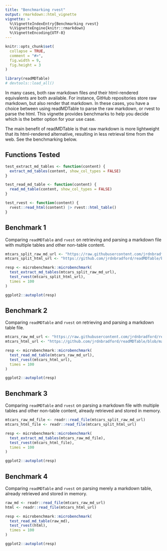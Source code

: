 ```yaml
---
title: "Benchmarking rvest"
output: rmarkdown::html_vignette
vignette: >
  %\VignetteIndexEntry{Benchmarking rvest}
  %\VignetteEngine{knitr::rmarkdown}
  %\VignetteEncoding{UTF-8}
---
```


```r
knitr::opts_chunk$set(
  collapse = TRUE,
  comment = "#>",
  fig.width = 9,
  fig.height = 3
)
```

```r
library(readMDTable)
# devtools::load_all()
```

In many cases, both raw markdown files *and* their html-rendered equivalents are both available. For instance, GitHub repositories store raw markdown, but also render that markdown. In these cases, you have a choice between using readMDTable to parse the raw markdown, or rvest to parse the html. This vignette provides benchmarks to help you decide which is the better option for your use case.

The main benefit of readMDTable is that raw markdown is more lightweight that its html-rendered alternative, resulting in less retrieval time from the web. See the benchmarking below.

## Functions Tested
```r
test_extract_md_tables <- function(content) {
  extract_md_tables(content, show_col_types = FALSE)
}

test_read_md_table <- function(content) {
  read_md_table(content, show_col_types = FALSE)
}

test_rvest <- function(content) {
  rvest::read_html(content) |> rvest::html_table()
}
```


## Benchmark 1
Comparing `readMDTable` and `rvest` on retrieving and parsing a markdown file with multiple tables and other non-table content.

```r
mtcars_split_raw_md_url <- "https://raw.githubusercontent.com/jrdnbradford/readMDTable/refs/heads/main/inst/extdata/mtcars-split.md"
mtcars_split_html_url <- "https://github.com/jrdnbradford/readMDTable/blob/main/inst/extdata/mtcars-split.md"

resp <- microbenchmark::microbenchmark(
  test_extract_md_tables(mtcars_split_raw_md_url),
  test_rvest(mtcars_split_html_url),
  times = 100
)

ggplot2::autoplot(resp)
```


## Benchmark 2
Comparing `readMDTable` and `rvest` on retrieving and parsing a markdown table file.

```r
mtcars_raw_md_url <- "https://raw.githubusercontent.com/jrdnbradford/readMDTable/refs/heads/main/inst/extdata/mtcars.md"
mtcars_html_url <- "https://github.com/jrdnbradford/readMDTable/blob/main/inst/extdata/mtcars.md"

resp <- microbenchmark::microbenchmark(
  test_read_md_table(mtcars_raw_md_url),
  test_rvest(mtcars_html_url),
  times = 100
)

ggplot2::autoplot(resp)
```


## Benchmark 3
Comparing `readMDTable` and `rvest` on parsing a markdown file with multiple tables and other non-table content, already retrieved and stored in memory.

```r
mtcars_raw_md_file <- readr::read_file(mtcars_split_raw_md_url)
mtcars_html_file <- readr::read_file(mtcars_split_html_url)

resp <- microbenchmark::microbenchmark(
  test_extract_md_tables(mtcars_raw_md_file),
  test_rvest(mtcars_html_file),
  times = 100
)

ggplot2::autoplot(resp)
```


## Benchmark 4
Comparing `readMDTable` and `rvest` on parsing merely a markdown table, already retrieved and stored in memory.

```r
raw_md <- readr::read_file(mtcars_raw_md_url)
html <- readr::read_file(mtcars_html_url)

resp <- microbenchmark::microbenchmark(
  test_read_md_table(raw_md),
  test_rvest(html),
  times = 100
)

ggplot2::autoplot(resp)
```
